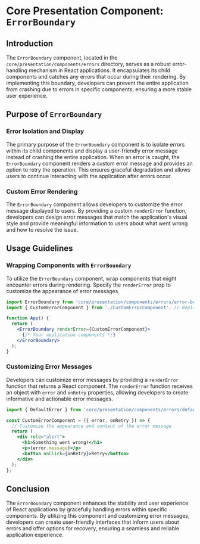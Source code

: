 # Core Presentation Component: `ErrorBoundary`

## Introduction

The `ErrorBoundary` component, located in the `core/presentation/components/errors` directory, serves as a robust error-handling mechanism in React applications. It encapsulates its child components and catches any errors that occur during their rendering. By implementing this boundary, developers can prevent the entire application from crashing due to errors in specific components, ensuring a more stable user experience.

## Purpose of `ErrorBoundary`

### Error Isolation and Display

The primary purpose of the `ErrorBoundary` component is to isolate errors within its child components and display a user-friendly error message instead of crashing the entire application. When an error is caught, the `ErrorBoundary` component renders a custom error message and provides an option to retry the operation. This ensures graceful degradation and allows users to continue interacting with the application after errors occur.

### Custom Error Rendering

The `ErrorBoundary` component allows developers to customize the error message displayed to users. By providing a custom `renderError` function, developers can design error messages that match the application's visual style and provide meaningful information to users about what went wrong and how to resolve the issue.

## Usage Guidelines

### Wrapping Components with `ErrorBoundary`

To utilize the `ErrorBoundary` component, wrap components that might encounter errors during rendering. Specify the `renderError` prop to customize the appearance of error messages.

```jsx
import ErrorBoundary from 'core/presentation/components/errors/error-boundary';
import { CustomErrorComponent } from './CustomErrorComponent'; // Replace with your custom error component

function App() {
  return (
    <ErrorBoundary renderError={CustomErrorComponent}>
      {/* Your application components */}
    </ErrorBoundary>
  );
}
```

### Customizing Error Messages

Developers can customize error messages by providing a `renderError` function that returns a React component. The `renderError` function receives an object with `error` and `onRetry` properties, allowing developers to create informative and actionable error messages.

```jsx
import { DefaultError } from 'core/presentation/components/errors/default-error';

const CustomErrorComponent = ({ error, onRetry }) => {
  // Customize the appearance and content of the error message
  return (
    <div role="alert">
      <h1>Something went wrong!</h1>
      <p>{error.message}</p>
      <button onClick={onRetry}>Retry</button>
    </div>
  );
};
```

## Conclusion

The `ErrorBoundary` component enhances the stability and user experience of React applications by gracefully handling errors within specific components. By utilizing this component and customizing error messages, developers can create user-friendly interfaces that inform users about errors and offer options for recovery, ensuring a seamless and reliable application experience.
